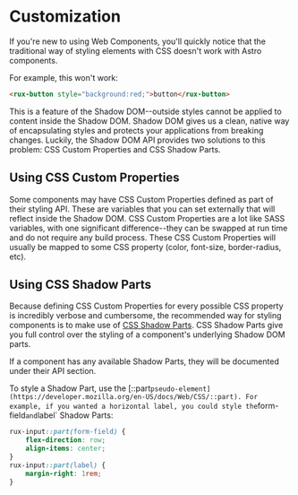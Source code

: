 
<Meta title="Astro UXDS/Customization" />

# Customization

If you're new to using Web Components, you'll quickly notice that the traditional way of styling elements with CSS doesn't work with Astro components.

For example, this won't work:

```html
<rux-button style="background:red;">button</rux-button>
```

This is a feature of the Shadow DOM--outside styles cannot be applied to content inside the Shadow DOM. Shadow DOM gives us a clean, native way
of encapsulating styles and protects your applications from breaking changes. Luckily, the Shadow DOM API provides two solutions
to this problem: CSS Custom Properties and CSS Shadow Parts.

## Using CSS Custom Properties

Some components may have CSS Custom Properties defined as part of their styling API. These are variables that you can set externally that will reflect inside the Shadow DOM.
CSS Custom Properties are a lot like SASS variables, with one significant difference--they can be swapped at run time and do not require any build process.
These CSS Custom Properties will usually be mapped to some CSS property (color, font-size, border-radius, etc).

## Using CSS Shadow Parts

Because defining CSS Custom Properties for every possible CSS property is incredibly verbose and cumbersome, the recommended way for styling components is
to make use of [CSS Shadow Parts](https://css-tricks.com/styling-in-the-shadow-dom-with-css-shadow-parts/). CSS Shadow Parts give you full control over
the styling of a component's underlying Shadow DOM parts.

If a component has any available Shadow Parts, they will be documented under their API section.

To style a Shadow Part, use the [::part` pseudo-element](https://developer.mozilla.org/en-US/docs/Web/CSS/::part).
For example, if you wanted a horizontal label, you could style the `form-field` and `label` Shadow Parts:

```css
rux-input::part(form-field) {
    flex-direction: row;
    align-items: center;
}
rux-input::part(label) {
    margin-right: 1rem;
}
```
